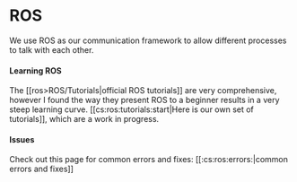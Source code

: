 # ROS
We use ROS as our communication framework to allow different processes to talk with each other.

#### Learning ROS
The [[ros\>ROS/Tutorials|official ROS tutorials]] are very comprehensive, however I found the way they present ROS to a beginner results in a very steep learning curve. [[cs:ros:tutorials:start|Here is our own set of tutorials]], which are a work in progress.


#### Issues
Check out this page for common errors and fixes: [[:cs:ros:errors:|common errors and fixes]]